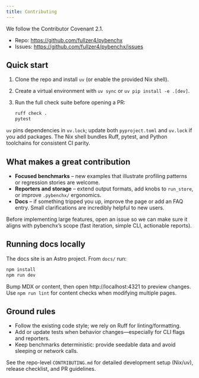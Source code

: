 ```yaml
---
title: Contributing
---
```


We follow the Contributor Covenant 2.1.

- Repo: https://github.com/fullzer4/pybenchx
- Issues: https://github.com/fullzer4/pybenchx/issues

## Quick start

1. Clone the repo and install `uv` (or enable the provided Nix shell).
2. Create a virtual environment with `uv sync` or `uv pip install -e .[dev]`.
3. Run the full check suite before opening a PR:

	```bash
	ruff check .
	pytest
	```

`uv` pins dependencies in `uv.lock`; update both `pyproject.toml` and `uv.lock` if you add packages. The Nix shell bundles Ruff, pytest, and Python toolchains for consistent CI parity.

## What makes a great contribution

- **Focused benchmarks** – new examples that illustrate profiling patterns or regression stories are welcome.
- **Reporters and storage** – extend output formats, add knobs to `run_store`, or improve `.pybenchx/` ergonomics.
- **Docs** – if something tripped you up, improve the page or add an FAQ entry. Small clarifications are incredibly helpful to new users.

Before implementing large features, open an issue so we can make sure it aligns with pybenchx’s scope (fast iteration, simple CLI, actionable reports).

## Running docs locally

The docs site is an Astro project. From `docs/` run:

```bash
npm install
npm run dev
```

Bump MDX or content, then open http://localhost:4321 to preview changes. Use `npm run lint` for content checks when modifying multiple pages.

## Ground rules

- Follow the existing code style; we rely on Ruff for linting/formatting.
- Add or update tests when behavior changes—especially for CLI flags and reporters.
- Keep benchmarks deterministic: provide seedable data and avoid sleeping or network calls.

See the repo-level `CONTRIBUTING.md` for detailed development setup (Nix/uv), release checklist, and PR guidelines.
